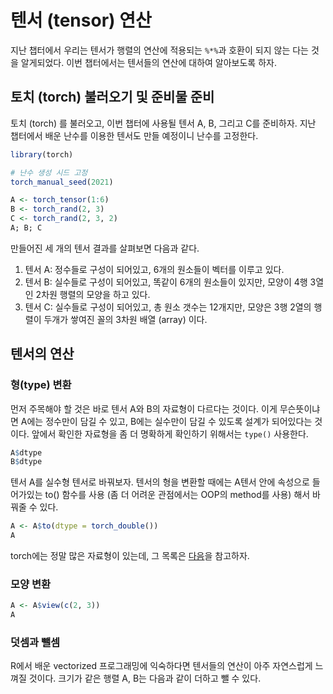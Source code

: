 # 텐서 (tensor) 연산 {#operation}

지난 챕터에서 우리는 텐서가 행렬의 연산에 적용되는 `%*%`과 호환이 되지 않는 다는 것을 알게되었다. 이번 챕터에서는 텐서들의 연산에 대하여 알아보도록 하자.

## 토치 (torch) 불러오기 및 준비물 준비

토치 (torch) 를 불러오고, 이번 챕터에 사용될 텐서 A, B, 그리고 C를 준비하자. 지난 챕터에서 배운 난수를 이용한 텐서도 만들 예정이니 난수를 고정한다. 

```r
library(torch)

# 난수 생성 시드 고정 
torch_manual_seed(2021)
```

```r
A <- torch_tensor(1:6)
B <- torch_rand(2, 3)
C <- torch_rand(2, 3, 2)
A; B; C
```

만들어진 세 개의 텐서 결과를 살펴보면 다음과 같다.

1. 텐서 A: 정수들로 구성이 되어있고, 6개의 원소들이 벡터를 이루고 있다.
1. 텐서 B: 실수들로 구성이 되어있고, 똑같이 6개의 원소들이 있지만, 모양이 4행 3열인 2차원 행렬의 모양을 하고 있다.
1. 텐서 C: 실수들로 구성이 되어있고, 총 원소 갯수는 12개지만, 모양은 3행 2열의 행렬이 두개가 쌓여진 꼴의 3차원 배열 (array) 이다.

## 텐서의 연산

### 형(type) 변환

먼저 주목해야 할 것은 바로 텐서 A와 B의 자료형이 다르다는 것이다. 이게 무슨뜻이냐면 A에는 정수만이 담길 수 있고, B에는 실수만이 담길 수 있도록 설계가 되어있다는 것이다. 앞에서 확인한 자료형을 좀 더 명확하게 확인하기 위해서는 `type()` 사용한다.

```r
A$dtype
B$dtype
```

텐서 A를 실수형 텐서로 바꿔보자. 텐서의 형을 변환할 때에는 A텐서 안에 속성으로 들어가있는 to() 함수를 사용 (좀 더 어려운 관점에서는 OOP의 method를 사용) 해서 바꿔줄 수 있다. 

```r
A <- A$to(dtype = torch_double())
A
```

torch에는 정말 많은 자료형이 있는데, 그 목록은 [다음](https://torch.mlverse.org/docs/reference/torch_dtype.html)을 참고하자.

### 모양 변환

```r
A <- A$view(c(2, 3))
A
```


### 덧셈과 뺄셈

R에서 배운 vectorized 프로그래밍에 익숙하다면 텐서들의 연산이 아주 자연스럽게 느껴질 것이다. 크기가 같은 행렬 A, B는 다음과 같이 더하고 뺄 수 있다.
